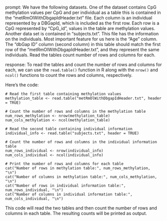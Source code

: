 prompt:
We have the following datasets. One of the dataset contains CpG methylation values per CpG and per individual as a table this is contained in the “metRmOlWithDbgapIdHeader.txt” file. Each column is an individual represented by a DBGapId, which is included as the first row. Each row is a CpG represented by "CpG_id", values in the table are methylation values. Another data set is contained in “subjects.txt”. This file has the information on the individuals. Most important feature for us here is the "Age" column. The "dbGap ID" column (second column) in this table should match the first row of the "metRmOlWithDbgapIdHeader.txt", and they represent the same individuals. 
Read the tables count number of rows and columns for each.

response:
To read the tables and count the number of rows and columns for each, we can use the `read.table()` function in R along with the `nrow()` and `ncol()` functions to count the rows and columns, respectively.

Here's the code:

```
# Read the first table containing methylation values
methylation_table <- read.table("metRmOlWithDbgapIdHeader.txt", header = TRUE)

# Count the number of rows and columns in the methylation table
num_rows_methylation <- nrow(methylation_table)
num_cols_methylation <- ncol(methylation_table)

# Read the second table containing individual information
individual_info <- read.table("subjects.txt", header = TRUE)

# Count the number of rows and columns in the individual information table
num_rows_individual <- nrow(individual_info)
num_cols_individual <- ncol(individual_info)

# Print the number of rows and columns for each table
cat("Number of rows in methylation table:", num_rows_methylation, "\n")
cat("Number of columns in methylation table:", num_cols_methylation, "\n")
cat("Number of rows in individual information table:", num_rows_individual, "\n")
cat("Number of columns in individual information table:", num_cols_individual, "\n")
```

This code will read the two tables and then count the number of rows and columns in each table. The resulting counts will be printed as output.
